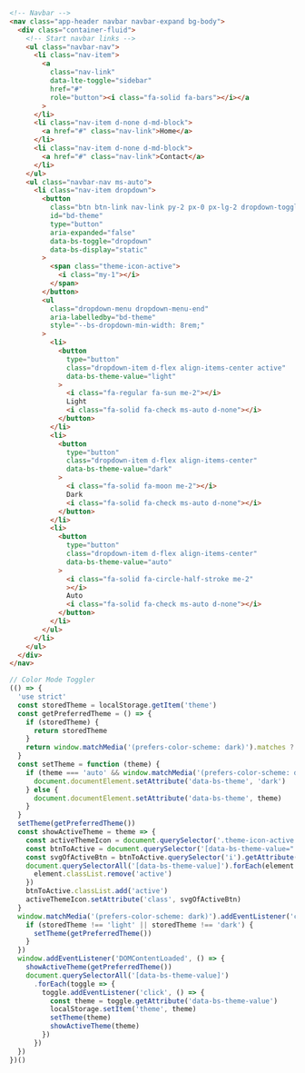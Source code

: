 ```html
<!-- Navbar -->
<nav class="app-header navbar navbar-expand bg-body">
  <div class="container-fluid">
    <!-- Start navbar links -->
    <ul class="navbar-nav">
      <li class="nav-item">
        <a
          class="nav-link"
          data-lte-toggle="sidebar"
          href="#"
          role="button"><i class="fa-solid fa-bars"></i></a
        >
      </li>
      <li class="nav-item d-none d-md-block">
        <a href="#" class="nav-link">Home</a>
      </li>
      <li class="nav-item d-none d-md-block">
        <a href="#" class="nav-link">Contact</a>
      </li>
    </ul>
    <ul class="navbar-nav ms-auto">
      <li class="nav-item dropdown">
        <button
          class="btn btn-link nav-link py-2 px-0 px-lg-2 dropdown-toggle d-flex align-items-center"
          id="bd-theme"
          type="button"
          aria-expanded="false"
          data-bs-toggle="dropdown"
          data-bs-display="static"
        >
          <span class="theme-icon-active">
            <i class="my-1"></i>
          </span>
        </button>
        <ul
          class="dropdown-menu dropdown-menu-end"
          aria-labelledby="bd-theme"
          style="--bs-dropdown-min-width: 8rem;"
        >
          <li>
            <button
              type="button"
              class="dropdown-item d-flex align-items-center active"
              data-bs-theme-value="light"
            >
              <i class="fa-regular fa-sun me-2"></i>
              Light
              <i class="fa-solid fa-check ms-auto d-none"></i>
            </button>
          </li>
          <li>
            <button
              type="button"
              class="dropdown-item d-flex align-items-center"
              data-bs-theme-value="dark"
            >
              <i class="fa-solid fa-moon me-2"></i>
              Dark
              <i class="fa-solid fa-check ms-auto d-none"></i>
            </button>
          </li>
          <li>
            <button
              type="button"
              class="dropdown-item d-flex align-items-center"
              data-bs-theme-value="auto"
            >
              <i class="fa-solid fa-circle-half-stroke me-2"
              ></i>
              Auto
              <i class="fa-solid fa-check ms-auto d-none"></i>
            </button>
          </li>
        </ul>
      </li>
    </ul>
  </div>
</nav>
```

```js
// Color Mode Toggler
(() => {
  'use strict'
  const storedTheme = localStorage.getItem('theme')
  const getPreferredTheme = () => {
    if (storedTheme) {
      return storedTheme
    }
    return window.matchMedia('(prefers-color-scheme: dark)').matches ? 'dark' : 'light'
  }
  const setTheme = function (theme) {
    if (theme === 'auto' && window.matchMedia('(prefers-color-scheme: dark)').matches) {
      document.documentElement.setAttribute('data-bs-theme', 'dark')
    } else {
      document.documentElement.setAttribute('data-bs-theme', theme)
    }
  }
  setTheme(getPreferredTheme())
  const showActiveTheme = theme => {
    const activeThemeIcon = document.querySelector('.theme-icon-active i')
    const btnToActive = document.querySelector('[data-bs-theme-value="' + theme + '"]')
    const svgOfActiveBtn = btnToActive.querySelector('i').getAttribute('class')
    document.querySelectorAll('[data-bs-theme-value]').forEach(element => {
      element.classList.remove('active')
    })
    btnToActive.classList.add('active')
    activeThemeIcon.setAttribute('class', svgOfActiveBtn)
  }
  window.matchMedia('(prefers-color-scheme: dark)').addEventListener('change', () => {
    if (storedTheme !== 'light' || storedTheme !== 'dark') {
      setTheme(getPreferredTheme())
    }
  })
  window.addEventListener('DOMContentLoaded', () => {
    showActiveTheme(getPreferredTheme())
    document.querySelectorAll('[data-bs-theme-value]')
      .forEach(toggle => {
        toggle.addEventListener('click', () => {
          const theme = toggle.getAttribute('data-bs-theme-value')
          localStorage.setItem('theme', theme)
          setTheme(theme)
          showActiveTheme(theme)
        })
      })
  })
})()
```
